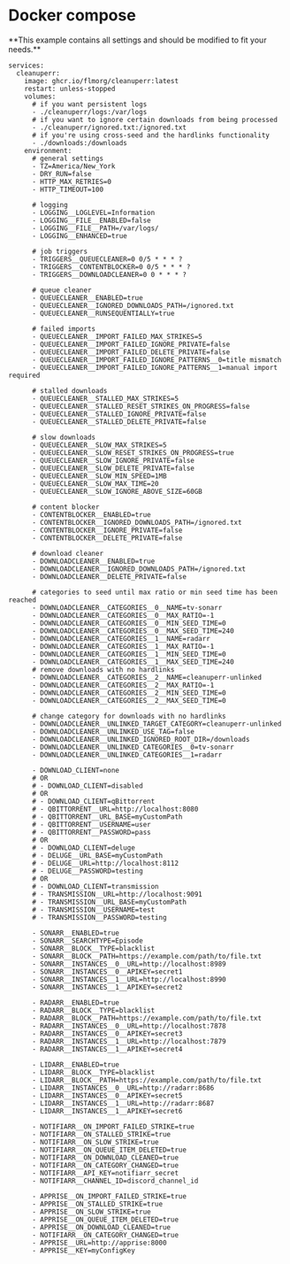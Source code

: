 
# Docker compose

<Note>
    **This example contains all settings and should be modified to fit your needs.**
</Note>

```
services:
  cleanuperr:
    image: ghcr.io/flmorg/cleanuperr:latest
    restart: unless-stopped
    volumes:
      # if you want persistent logs
      - ./cleanuperr/logs:/var/logs
      # if you want to ignore certain downloads from being processed
      - ./cleanuperr/ignored.txt:/ignored.txt
      # if you're using cross-seed and the hardlinks functionality
      - ./downloads:/downloads
    environment:
      # general settings
      - TZ=America/New_York
      - DRY_RUN=false
      - HTTP_MAX_RETRIES=0
      - HTTP_TIMEOUT=100

      # logging
      - LOGGING__LOGLEVEL=Information
      - LOGGING__FILE__ENABLED=false
      - LOGGING__FILE__PATH=/var/logs/
      - LOGGING__ENHANCED=true

      # job triggers
      - TRIGGERS__QUEUECLEANER=0 0/5 * * * ?
      - TRIGGERS__CONTENTBLOCKER=0 0/5 * * * ?
      - TRIGGERS__DOWNLOADCLEANER=0 0 * * * ?

      # queue cleaner
      - QUEUECLEANER__ENABLED=true
      - QUEUECLEANER__IGNORED_DOWNLOADS_PATH=/ignored.txt
      - QUEUECLEANER__RUNSEQUENTIALLY=true

      # failed imports
      - QUEUECLEANER__IMPORT_FAILED_MAX_STRIKES=5
      - QUEUECLEANER__IMPORT_FAILED_IGNORE_PRIVATE=false
      - QUEUECLEANER__IMPORT_FAILED_DELETE_PRIVATE=false
      - QUEUECLEANER__IMPORT_FAILED_IGNORE_PATTERNS__0=title mismatch
      - QUEUECLEANER__IMPORT_FAILED_IGNORE_PATTERNS__1=manual import required

      # stalled downloads
      - QUEUECLEANER__STALLED_MAX_STRIKES=5
      - QUEUECLEANER__STALLED_RESET_STRIKES_ON_PROGRESS=false
      - QUEUECLEANER__STALLED_IGNORE_PRIVATE=false
      - QUEUECLEANER__STALLED_DELETE_PRIVATE=false

      # slow downloads
      - QUEUECLEANER__SLOW_MAX_STRIKES=5
      - QUEUECLEANER__SLOW_RESET_STRIKES_ON_PROGRESS=true
      - QUEUECLEANER__SLOW_IGNORE_PRIVATE=false
      - QUEUECLEANER__SLOW_DELETE_PRIVATE=false
      - QUEUECLEANER__SLOW_MIN_SPEED=1MB
      - QUEUECLEANER__SLOW_MAX_TIME=20
      - QUEUECLEANER__SLOW_IGNORE_ABOVE_SIZE=60GB

      # content blocker
      - CONTENTBLOCKER__ENABLED=true
      - CONTENTBLOCKER__IGNORED_DOWNLOADS_PATH=/ignored.txt
      - CONTENTBLOCKER__IGNORE_PRIVATE=false
      - CONTENTBLOCKER__DELETE_PRIVATE=false

      # download cleaner
      - DOWNLOADCLEANER__ENABLED=true
      - DOWNLOADCLEANER__IGNORED_DOWNLOADS_PATH=/ignored.txt
      - DOWNLOADCLEANER__DELETE_PRIVATE=false

      # categories to seed until max ratio or min seed time has been reached
      - DOWNLOADCLEANER__CATEGORIES__0__NAME=tv-sonarr
      - DOWNLOADCLEANER__CATEGORIES__0__MAX_RATIO=-1
      - DOWNLOADCLEANER__CATEGORIES__0__MIN_SEED_TIME=0
      - DOWNLOADCLEANER__CATEGORIES__0__MAX_SEED_TIME=240
      - DOWNLOADCLEANER__CATEGORIES__1__NAME=radarr
      - DOWNLOADCLEANER__CATEGORIES__1__MAX_RATIO=-1
      - DOWNLOADCLEANER__CATEGORIES__1__MIN_SEED_TIME=0
      - DOWNLOADCLEANER__CATEGORIES__1__MAX_SEED_TIME=240
      # remove downloads with no hardlinks
      - DOWNLOADCLEANER__CATEGORIES__2__NAME=cleanuperr-unlinked
      - DOWNLOADCLEANER__CATEGORIES__2__MAX_RATIO=-1
      - DOWNLOADCLEANER__CATEGORIES__2__MIN_SEED_TIME=0
      - DOWNLOADCLEANER__CATEGORIES__2__MAX_SEED_TIME=0
      
      # change category for downloads with no hardlinks
      - DOWNLOADCLEANER__UNLINKED_TARGET_CATEGORY=cleanuperr-unlinked
      - DOWNLOADCLEANER__UNLINKED_USE_TAG=false
      - DOWNLOADCLEANER__UNLINKED_IGNORED_ROOT_DIR=/downloads
      - DOWNLOADCLEANER__UNLINKED_CATEGORIES__0=tv-sonarr
      - DOWNLOADCLEANER__UNLINKED_CATEGORIES__1=radarr

      - DOWNLOAD_CLIENT=none
      # OR
      # - DOWNLOAD_CLIENT=disabled
      # OR
      # - DOWNLOAD_CLIENT=qBittorrent
      # - QBITTORRENT__URL=http://localhost:8080
      # - QBITTORRENT__URL_BASE=myCustomPath
      # - QBITTORRENT__USERNAME=user
      # - QBITTORRENT__PASSWORD=pass
      # OR
      # - DOWNLOAD_CLIENT=deluge
      # - DELUGE__URL_BASE=myCustomPath
      # - DELUGE__URL=http://localhost:8112
      # - DELUGE__PASSWORD=testing
      # OR
      # - DOWNLOAD_CLIENT=transmission
      # - TRANSMISSION__URL=http://localhost:9091
      # - TRANSMISSION__URL_BASE=myCustomPath
      # - TRANSMISSION__USERNAME=test
      # - TRANSMISSION__PASSWORD=testing

      - SONARR__ENABLED=true
      - SONARR__SEARCHTYPE=Episode
      - SONARR__BLOCK__TYPE=blacklist
      - SONARR__BLOCK__PATH=https://example.com/path/to/file.txt
      - SONARR__INSTANCES__0__URL=http://localhost:8989
      - SONARR__INSTANCES__0__APIKEY=secret1
      - SONARR__INSTANCES__1__URL=http://localhost:8990
      - SONARR__INSTANCES__1__APIKEY=secret2

      - RADARR__ENABLED=true
      - RADARR__BLOCK__TYPE=blacklist
      - RADARR__BLOCK__PATH=https://example.com/path/to/file.txt
      - RADARR__INSTANCES__0__URL=http://localhost:7878
      - RADARR__INSTANCES__0__APIKEY=secret3
      - RADARR__INSTANCES__1__URL=http://localhost:7879
      - RADARR__INSTANCES__1__APIKEY=secret4

      - LIDARR__ENABLED=true
      - LIDARR__BLOCK__TYPE=blacklist
      - LIDARR__BLOCK__PATH=https://example.com/path/to/file.txt
      - LIDARR__INSTANCES__0__URL=http://radarr:8686
      - LIDARR__INSTANCES__0__APIKEY=secret5
      - LIDARR__INSTANCES__1__URL=http://radarr:8687
      - LIDARR__INSTANCES__1__APIKEY=secret6

      - NOTIFIARR__ON_IMPORT_FAILED_STRIKE=true
      - NOTIFIARR__ON_STALLED_STRIKE=true
      - NOTIFIARR__ON_SLOW_STRIKE=true
      - NOTIFIARR__ON_QUEUE_ITEM_DELETED=true
      - NOTIFIARR__ON_DOWNLOAD_CLEANED=true
      - NOTIFIARR__ON_CATEGORY_CHANGED=true
      - NOTIFIARR__API_KEY=notifiarr_secret
      - NOTIFIARR__CHANNEL_ID=discord_channel_id

      - APPRISE__ON_IMPORT_FAILED_STRIKE=true
      - APPRISE__ON_STALLED_STRIKE=true
      - APPRISE__ON_SLOW_STRIKE=true
      - APPRISE__ON_QUEUE_ITEM_DELETED=true
      - APPRISE__ON_DOWNLOAD_CLEANED=true
      - NOTIFIARR__ON_CATEGORY_CHANGED=true
      - APPRISE__URL=http://apprise:8000
      - APPRISE__KEY=myConfigKey
```